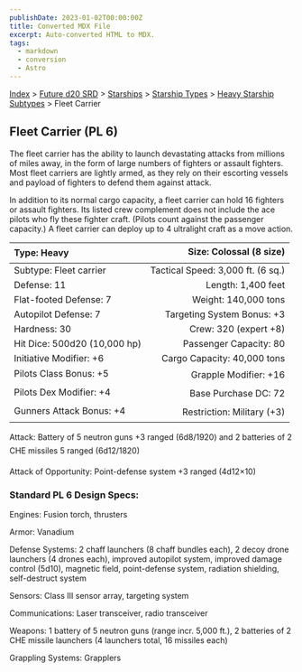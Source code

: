 ```yaml
---
publishDate: 2023-01-02T00:00:00Z
title: Converted MDX File
excerpt: Auto-converted HTML to MDX.
tags:
  - markdown
  - conversion
  - Astro
---
```






[Index](-index) > [Future d20 SRD](future-d20-srd-index) > [Starships](future-d20-srd-starships-index) > [Starship Types](future-d20-srd-starships-starship-types-index) > [Heavy Starship Subtypes](future-d20-srd-starships-starship-types-heavy-starship-subtypes-index) > Fleet Carrier




## Fleet Carrier (PL 6)


The fleet carrier has the ability to launch devastating attacks from millions of miles away, in the form of large numbers of fighters or assault fighters. Most fleet carriers are lightly armed, as they rely on their escorting vessels and payload of fighters to defend them against attack.


In addition to its normal cargo capacity, a fleet carrier can hold 16 fighters or assault fighters. Its listed crew complement does not include the ace pilots who fly these fighter craft. (Pilots count against the passenger capacity.) A fleet carrier can deploy up to 4 ultralight craft as a move action.


| Type: Heavy | Size: Colossal (8 size) |
| :------------- | --------------------------: |
| Subtype: Fleet carrier | Tactical Speed: 3,000 ft. (6 sq.) |
| Defense: 11 | Length: 1,400 feet |
| Flat-footed Defense: 7 | Weight: 140,000 tons |
| Autopilot Defense: 7 | Targeting System Bonus: +3 |
| Hardness: 30 | Crew: 320 (expert +8) |
| Hit Dice: 500d20 (10,000 hp) | Passenger Capacity: 80 |
| Initiative Modifier: +6 | Cargo Capacity: 40,000 tons |
| Pilots Class Bonus: +5 | Grapple Modifier: +16 |
| Pilots Dex Modifier: +4 | Base Purchase DC: 72 |
| Gunners Attack Bonus: +4 | Restriction: Military (+3) |



Attack: Battery of 5 neutron guns +3 ranged (6d8/1920) and 2 batteries of 2 CHE missiles 5 ranged (6d12/1820)


Attack of Opportunity: Point-defense system +3 ranged (4d12×10)


### Standard PL 6 Design Specs:


Engines: Fusion torch, thrusters


Armor: Vanadium


Defense Systems: 2 chaff launchers (8 chaff bundles each), 2 decoy drone launchers (4 drones each), improved autopilot system, improved damage control (5d10), magnetic field, point-defense system, radiation shielding, self-destruct system


Sensors: Class III sensor array, targeting system


Communications: Laser transceiver, radio transceiver


Weapons: 1 battery of 5 neutron guns (range incr. 5,000 ft.), 2 batteries of 2 CHE missile launchers (4 launchers total, 16 missiles each)


Grappling Systems: Grapplers



